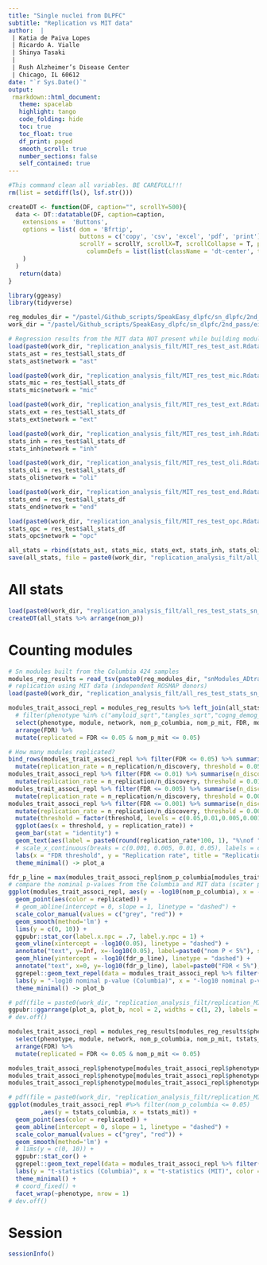 ```yaml
---
title: "Single nuclei from DLPFC"
subtitle: "Replication vs MIT data"
author:  |
 | Katia de Paiva Lopes 
 | Ricardo A. Vialle
 | Shinya Tasaki
 |
 | Rush Alzheimer’s Disease Center
 | Chicago, IL 60612
date: "`r Sys.Date()`"
output: 
 rmarkdown::html_document:
   theme: spacelab
   highlight: tango
   code_folding: hide
   toc: true
   toc_float: true
   df_print: paged
   smooth_scroll: true
   number_sections: false
   self_contained: true  
---
```


```r
#This command clean all variables. BE CAREFULL!!! 
rm(list = setdiff(ls(), lsf.str()))
```

```r
createDT <- function(DF, caption="", scrollY=500){
  data <- DT::datatable(DF, caption=caption,
    extensions =  'Buttons',
    options = list( dom = 'Bfrtip', 
                    buttons = c('copy', 'csv', 'excel', 'pdf', 'print'), 
                    scrollY = scrollY, scrollX=T, scrollCollapse = T, paging = F,  
                      columnDefs = list(list(className = 'dt-center', targets = "_all"))
    )
  ) 
   return(data)
}
```

```r
library(ggeasy)
library(tidyverse)

reg_modules_dir = "/pastel/Github_scripts/SpeakEasy_dlpfc/sn_dlpfc/2nd_pass/"
work_dir = "/pastel/Github_scripts/SpeakEasy_dlpfc/sn_dlpfc/2nd_pass/eigen_reports/save_lr_adjcov/"
```

```r
# Regression results from the MIT data NOT present while building modules 
load(paste0(work_dir, "replication_analysis_filt/MIT_res_test_ast.Rdata"))
stats_ast = res_test$all_stats_df
stats_ast$network = "ast"

load(paste0(work_dir, "replication_analysis_filt/MIT_res_test_mic.Rdata"))
stats_mic = res_test$all_stats_df
stats_mic$network = "mic"

load(paste0(work_dir, "replication_analysis_filt/MIT_res_test_ext.Rdata"))
stats_ext = res_test$all_stats_df
stats_ext$network = "ext"

load(paste0(work_dir, "replication_analysis_filt/MIT_res_test_inh.Rdata"))
stats_inh = res_test$all_stats_df
stats_inh$network = "inh"

load(paste0(work_dir, "replication_analysis_filt/MIT_res_test_oli.Rdata"))
stats_oli = res_test$all_stats_df
stats_oli$network = "oli"

load(paste0(work_dir, "replication_analysis_filt/MIT_res_test_end.Rdata"))
stats_end = res_test$all_stats_df
stats_end$network = "end"

load(paste0(work_dir, "replication_analysis_filt/MIT_res_test_opc.Rdata"))
stats_opc = res_test$all_stats_df
stats_opc$network = "opc"

all_stats = rbind(stats_ast, stats_mic, stats_ext, stats_inh, stats_oli, stats_end, stats_opc)
save(all_stats, file = paste0(work_dir, "replication_analysis_filt/all_res_test_stats_sn_MIT_filt.Rdata"))
```

# All stats 
```r
load(paste0(work_dir, "replication_analysis_filt/all_res_test_stats_sn_MIT_filt.Rdata"))
createDT(all_stats %>% arrange(nom_p))
```

# Counting modules
```r
# Sn modules built from the Columbia 424 samples 
modules_reg_results = read_tsv(paste0(reg_modules_dir, "snModules_ADtraits_results.tsv.gz"))
# replication using MIT data (independent ROSMAP donors)
load(paste0(work_dir, "replication_analysis_filt/all_res_test_stats_sn_MIT_filt.Rdata"))

modules_trait_associ_repl = modules_reg_results %>% left_join(all_stats, by = c("phenotype","module","network"), suffix = c("_columbia","_mit")) %>%
  # filter(phenotype %in% c("amyloid_sqrt","tangles_sqrt","cogng_demog_slope")) %>%
  select(phenotype, module, network, nom_p_columbia, nom_p_mit, FDR, module2) %>%
  arrange(FDR) %>%
  mutate(replicated = FDR <= 0.05 & nom_p_mit <= 0.05)

# How many modules replicated?
bind_rows(modules_trait_associ_repl %>% filter(FDR <= 0.05) %>% summarise(n_discovery = n(), n_replication = sum(replicated)) %>%
  mutate(replication_rate = n_replication/n_discovery, threshold = 0.05),
modules_trait_associ_repl %>% filter(FDR <= 0.01) %>% summarise(n_discovery = n(), n_replication = sum(replicated)) %>%
  mutate(replication_rate = n_replication/n_discovery, threshold = 0.01),
modules_trait_associ_repl %>% filter(FDR <= 0.005) %>% summarise(n_discovery = n(), n_replication = sum(replicated)) %>%
  mutate(replication_rate = n_replication/n_discovery, threshold = 0.005),
modules_trait_associ_repl %>% filter(FDR <= 0.001) %>% summarise(n_discovery = n(), n_replication = sum(replicated)) %>%
  mutate(replication_rate = n_replication/n_discovery, threshold = 0.001)) %>%
  mutate(threshold = factor(threshold, levels = c(0.05,0.01,0.005,0.001))) %>%
  ggplot(aes(x = threshold, y = replication_rate)) +
  geom_bar(stat = "identity") +
  geom_text(aes(label = paste0(round(replication_rate*100, 1), "%\nof ",n_discovery)), vjust = 1.5, color = "white") +
  # scale_x_continuous(breaks = c(0.001, 0.005, 0.01, 0.05), labels = c("0.001", "0.005", "0.01", "0.05")) +
  labs(x = "FDR threshold", y = "Replication rate", title = "Replication of module-trait associations") +
  theme_minimal() -> plot_a

fdr_p_line = max(modules_trait_associ_repl$nom_p_columbia[modules_trait_associ_repl$FDR<0.05])
# compare the nominal p-values from the Columbia and MIT data (scater plot)
ggplot(modules_trait_associ_repl, aes(y = -log10(nom_p_columbia), x = -log10(nom_p_mit))) +
  geom_point(aes(color = replicated)) +
  # geom_abline(intercept = 0, slope = 1, linetype = "dashed") +
  scale_color_manual(values = c("grey", "red")) +
  geom_smooth(method='lm') +
  lims(y = c(0, 10)) +
  ggpubr::stat_cor(label.x.npc = .7, label.y.npc = 1) +
  geom_vline(xintercept = -log10(0.05), linetype = "dashed") +
  annotate("text", y=Inf, x=-log10(0.05), label=paste0("nom P < 5%"), size=3, angle=-90, vjust=-0.4, hjust=0) +
  geom_hline(yintercept = -log10(fdr_p_line), linetype = "dashed") +
  annotate("text", x=0, y=-log10(fdr_p_line), label=paste0("FDR < 5%"), size=3, angle=0, vjust=-0.4, hjust=0) +
  ggrepel::geom_text_repel(data = modules_trait_associ_repl %>% filter(replicated), aes(label = module2), size = 3.5, show.legend = F) +
  labs(y = "-log10 nominal p-value (Columbia)", x = "-log10 nominal p-value (MIT)", color = "Replicated") +
  theme_minimal() -> plot_b

# pdf(file = paste0(work_dir, "replication_analysis_filt/replication_MIT_ind.pdf"), width = 12, height = 5)
ggpubr::ggarrange(plot_a, plot_b, ncol = 2, widths = c(1, 2), labels = c("a)", "b)"))
# dev.off()
```

```r
modules_trait_associ_repl = modules_reg_results[modules_reg_results$phenotype %in% c("amyloid_sqrt", "tangles_sqrt", "cogng_demog_slope"), ] %>% left_join(all_stats, by = c("phenotype","module","network"), suffix = c("_columbia","_mit")) %>%
  select(phenotype, module, network, nom_p_columbia, nom_p_mit, tstats_columbia, tstats_mit, FDR, module2) %>%
  arrange(FDR) %>%
  mutate(replicated = FDR <= 0.05 & nom_p_mit <= 0.05)

modules_trait_associ_repl$phenotype[modules_trait_associ_repl$phenotype == "amyloid_sqrt"] <- "Amyloid"
modules_trait_associ_repl$phenotype[modules_trait_associ_repl$phenotype == "tangles_sqrt"] <- "Tangles"
modules_trait_associ_repl$phenotype[modules_trait_associ_repl$phenotype == "cogng_demog_slope"] <- "Cognition"

# pdf(file = paste0(work_dir, "replication_analysis_filt/replication_MIT_pheno.pdf"), width = 12, height = 4)
ggplot(modules_trait_associ_repl #%>% filter(nom_p_columbia <= 0.05)
         ,aes(y = tstats_columbia, x = tstats_mit)) +
  geom_point(aes(color = replicated)) +
  geom_abline(intercept = 0, slope = 1, linetype = "dashed") +
  scale_color_manual(values = c("grey", "red")) +
  geom_smooth(method='lm') +
  # lims(y = c(0, 10)) +
  ggpubr::stat_cor() +
  ggrepel::geom_text_repel(data = modules_trait_associ_repl %>% filter(replicated), aes(label = module2), size = 3.5, show.legend = F) +
  labs(y = "t-statistics (Columbia)", x = "t-statistics (MIT)", color = "Replicated") +
  theme_minimal() +
  # coord_fixed() +
  facet_wrap(~phenotype, nrow = 1) 
# dev.off()
```

# Session
```r
sessionInfo()
```




